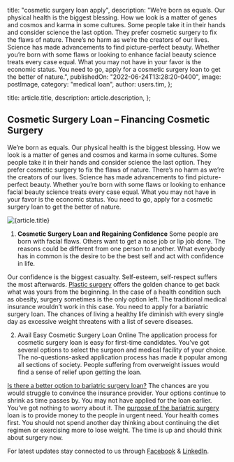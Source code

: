 
  title: "cosmetic surgery loan apply",
  description:
    "We’re born as equals. Our physical health is the biggest blessing. How we look is a matter of genes and cosmos and karma in some cultures. Some people take it in their hands and consider science the last option. They prefer cosmetic surgery to fix the flaws of nature. There’s no harm as we’re the creators of our lives. Science has made advancements to find picture-perfect beauty. Whether you’re born with some flaws or looking to enhance facial beauty science treats every case equal. What you may not have in your favor is the economic status. You need to go, apply for a cosmetic surgery loan to get the better of nature.",
  publishedOn: "2022-06-24T13:28:20-0400",
  image: postImage,
  category: "medical loan",
  author: users.tim,
};

  title: article.title,
  description: article.description,
};


## Cosmetic Surgery Loan – Financing Cosmetic Surgery

We’re born as equals. Our physical health is the biggest blessing. How we look is a matter of genes and cosmos and karma in some cultures. Some people take it in their hands and consider science the last option. They prefer cosmetic surgery to fix the flaws of nature. There’s no harm as we’re the creators of our lives. Science has made advancements to find picture-perfect beauty. Whether you’re born with some flaws or looking to enhance facial beauty science treats every case equal. What you may not have in your favor is the economic status. You need to go, apply for a cosmetic surgery loan to get the better of nature.

<Image src={postImage} alt={article.title} />

1. **Cosmetic Surgery Loan and Regaining Confidence**
   Some people are born with facial flaws. Others want to get a nose job or lip job done. The reasons could be different from one person to another. What everybody has in common is the desire to be the best self and act with confidence in life.

Our confidence is the biggest casualty. Self-esteem, self-respect suffers the most afterwards. [Plastic surgery](https://totallifestylecredit.quora.com/Find-The-Glowing-Spirit-With-Cosmetic-Surgery-Loan) offers the golden chance to get back what was yours from the beginning. In the case of a health condition such as obesity, surgery sometimes is the only option left. The traditional medical insurance wouldn’t work in this case. You need to apply for a bariatric surgery loan. The chances of living a healthy life diminish with every single day as excessive weight threatens with a list of severe diseases.

2. Avail Easy Cosmetic Surgery Loan Online
   The application process for cosmetic surgery loan is easy for first-time candidates. You’ve got several options to select the surgeon and medical facility of your choice. The no-questions-asked application process has made it popular among all sections of society. People suffering from overweight issues would find a sense of relief upon getting the loan.

[Is there a better option to bariatric surgery loan?](https://totallifestylecredit.quora.com/Find-The-Glowing-Spirit-With-Cosmetic-Surgery-Loan) The chances are you would struggle to convince the insurance provider. Your options continue to shrink as time passes by. You may not have applied for the loan earlier. You’ve got nothing to worry about it. The [purpose of the bariatric surgery](https://tlc.com.au/category/bariatric-surgery-loan/) loan is to provide money to the people in urgent need. Your health comes first. You should not spend another day thinking about continuing the diet regimen or exercising more to lose weight. The time is up and should think about surgery now.

For latest updates stay connected to us through [Facebook](https://www.facebook.com/totallifestylecredit/) & [LinkedIn](https://www.linkedin.com/company/tlc-total-lifestyle-credit/).
